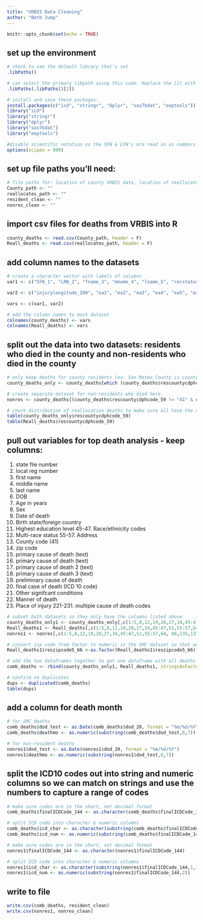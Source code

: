 ---
title: "VRBIS Data Cleaning"
author: "Beth Jump"
---

```{r setup, include=FALSE}
knitr::opts_chunk$set(echo = TRUE)
```

## set up the environment
```{r }
# check to see the default library that's set
.libPaths()

# can select the primary libpath using this code. Replace the [2] with the number libpath you want to use
.libPaths(.libPaths()[2])

# install and save these packages:
install.packages(c("icd", "stringr", "dplyr", "sas7bdat", "eeptools"))
library("icd") 
library("stringr") 
library("dplyr")
library("sas7bdat")
library("eeptools")

#disable scientific notation so the SFN & LFN's are read in as numbers not in scientific notation
options(scipen = 999)
```

## set up file paths you'll need:
```{r}
# file paths for: location of county VRBIS data, location of reallocates VRBIS data, location to save cleaned resident data set, location to save cleaned non-resident data set
County_path <- ""
reallocates_path <- ""
resident_clean <- ""
nonres_clean <- ""
```

## import csv files for deaths from VRBIS into R
```{r import file}
county_deaths <- read.csv(County_path, header = F)
Reall_deaths <- read.csv(reallocates_path, header = F)
```

## add column names to the datasets 
```{r cleaning}
# create a character vector with labels of columns
var1 <- c("SFN_1", "LRN_2", "fname_3", "mname_4", "lname_5", "recstatus_6", "trunccode_7", "dob_8","byyyy_9", "bmm_10", "bdd_11", "ageyears_12", "agemons_13", "agedays_14", "agehours_15", "agemins_16", "agetype_17", "ageunit_18", "sex_19", "dod_20", "dhour_21", "fnd_22", "est_23", "dyyyy_24", "dmm_25", "ddd_26","birthstateforeigntext_27", "birthstateforeigncode_28", "birthcountrytext_29", "birthstateprovince_30", "ssn_31", "armedforces_32", "maritalstatus_33", "educlevelcacode_34", "educlevelnchscode_35", "hispanic_36", "hispanictypecode_37", "hispanicspecifytext_38", "race1code_39", "race2code_40", "race3code_41", "race1text_42", "race2text_43", "race3text_44", "race1codefinal_45", "race2codefinal_46", "race3codefinal_47", "race1textnchs_48", "race2textnchs_49", "race3textnchs_50", "multirace_51", "occupation_52", "industry_53", "yearsinocc_54", "resstreetnum_55", "resstreetname_56", "rescitytext_57", "resccode_58", "rescountycdphcode_59", "rescountytext_60", "rescountynchscode_61", "rescountyfinalcode_62", "rescountyfinaltext_63", "rescountycdphcode2_64", "rescountynchscode2_65", "reszipcode5_66", "reszipcode4_67", "stateForeignCountryText_68", "stateForeignCountrycode_69", "rescountrycode_70", "resstaeprovince_71", "yrsincounty_72", "rescensustract_73", "reslatitude_74", "reslongitude_75", "informantrel_76", "informantfname_77", "informantmname_78", "informantlname_79", "informantmailstreetnum_80", "informantstreetname_81", "informantapt_82", "informantcity_83", "informantstate_84", "informantzip5_85", "informantzip4_86", "survspousefname_87", "survspousemname_88", "survspouselname_89", "fatherfname_90", "fathermname_91", "fatherlname_92", "fatherBirthStateText_93", "fatherBirthStateCode_94", "fatherBirthCountryCode_95", "fatherBirthCountryCodeFinal_96", "motherfname_97", "mothermname_98", "motherlname_99", "motherBirthStateText_100", "motherBirthStateCode_101", "motherBirthCountryCode_102", "fatherBirthCountryCodeFinal_103", "dispDate_104", "dispPlacedesc_105", "dispPlaceStreetNum_106", "dispPlaceStreetName_107", "dispPlaceStreetCityCode_108", "dispPlaceStreetState_109", "dispPlaceStreetStateCode_110", "dispPlaceStreetCountryCode_111", "dispPlaceStreetZip5_112", "dispPlaceStreetZip4_113", "dispTypeText_114", "dispTypeCode_115", "embalmerSig_116", "embalmerLic_117", "funeralHomeName_118", "funeralHomeLic_119", "localRegstrarName_120", "localRegDate_121", "deathFacilityNameLocation_122", "deathInHospCode_123", "deathOutHospCode_124", "placeOfDeathFacility_125", "deathCountyText_126", "deathCountyCode_127", "deathCountyCode2_128", "LocalRegDistrictCode_129", "deathState_130", "deathCountry_131", "placeDeathStreetNum_132", "placeDeathStreetName_133", "cityofPlaceDeath_134", "causeOfDeath_135", "intervalOnsetDeath_136", "causeOfDeath1_137", "intervalOnsetDeath1_138", "causeOfDeath2_139", "intervalOnsetDeath2_140", "causeOfDeath3_141", "intervalOnsetDeath3_142", "prelimCode_143", "finalICDCode_144", "finalICDCodeDate_145", "Coroner_146", "coronerRefNum_147", "biopsy_148", "autopsy_149", "autopsyUsed_150", "otherSigCond_151", "operation_152", "operationCode_153", "pregStatus_154", "datePhyAtt_155", "datePhySawAlive_156", "certifierSig_157", "certifierNameTitle_158", "certifierLic_159", "certifierSigDate_160", "attPhyName_161", "attPhyStreetNum_162", "attPhyStreetName_163", "attPhyCity_164", "attPhyState_165", "attPhyZip5_166", "attPhyZip4_167", "mannerOfDeath_168", "injuredAtWork_169", "injuryDate_170", "injuryYear_171", "injuryMonth_172", "injuryDay_173", "injuryHour_174", "placeInjuryText_175", "placeInjuryCode_176", "envirPlaceInjuryCode_177", "injuryDesc_178", "injPLaceStreetNum_179", "injPLaceStreetName_180", "injPLaceCity_181", "injPLaceState_182", "injPLaceZip5_183", "injPLaceZip4_184", "coronerSig_185", "coronerSigDate_186", "coronerNameTitle_187","certifierType_188", "stateRegDate_189", "monthProcessed_190", "exportDate_191", "rescensustract_192", "reslatitude_193", "reslongitude_194", "deathcensustract_195", "deathlatitude_196", "deathlongitude_197", "injurycensustract_198", "injurylatitude_199")

var2 <- c("injurylongitude_200", "ea1", "ea2", "ea3", "ea4", "ea5", "ea6", "ea7", "ea8", "ea9", "ea10", "ea11", "ea12", "ea13", "ea14", "ea15", "ea16", "ea17", "ea18", "ea19", "ea20", "ra1", "ra2", "ra3", "ra4", "ra5", "ra6", "ra7", "ra8", "ra9", "ra10", "ra11", "ra12", "ra13", "ra14", "ra15", "ra16", "ra17", "ra18", "ra19", "ra20", "exportdate")

vars <- c(var1, var2)

# add the column names to each dataset
colnames(county_deaths) <- vars
colnames(Reall_deaths) <- vars
```

## split out the data into two datasets: residents who died in the county and non-residents who died in the county
```{r}
# only keep deaths for county residents (ex: San Mateo County is county code 41)
county_deaths_only <- county_deaths[which (county_deaths$rescountycdphcode_59 == "41"),]

# create separate dataset for non-residents who died here
nonres <- county_deaths[(county_deaths$rescountycdphcode_59 != "41" & county_deaths$deathCountyCode_127 == 41),]

# check distribution of reallocation deaths to make sure all have the correct county code 
table(county_deaths_only$rescountycdphcode_59)
table(Reall_deaths$rescountycdphcode_59)
```

## pull out variables for top death analysis - keep columns:
  1. state file number
  2. local reg number
  3. first name
  4. middle name
  5. last name
  8. DOB
  12. Age in years
  19. Sex
  20. Date of death
  27. Birth state/foreign country
  34. Highest education level
  45-47. Race/ethnicity codes
  51. Multi-race status
  55-57. Address
  64. County code (41)
  66. zip code
  135. primary cause of death (text)
  137. primary cause of death (text)
  139. primary cause of death 2 (text)
  141. primary cause of death 3 (text)
  143. preliminary cause of death
  144. final case of death (ICD 10 code)
  151. Other signifcant conditions
  168. Manner of death
  176. Place of injury
  221-231. multiple cause of death codes 

```{r  subset and combine 2 sets}
# subset both datasets so they only have the columns listed above
county_deaths_only1 <- county_deaths_only[,c(1:5,8,12,19,20,27,34,45:47,51,55:57,64,66,135,137,139,141,143,144,151,168,176,221:231)]
Reall_deaths1 <- Reall_deaths[,c(1:5,8,12,19,20,27,34,45:47,51,55:57,64, 66,135,137,139,141,143,144,151,168,176,221:231)]
nonres1 <- nonres[,c(1:5,8,12,19,20,27,34,45:47,51,55:57,64, 66,135,137,139,141,143,144,151,168,176,221:231)]

# convert zip code from factor to numeric in the SMC dataset so that we can combine the datasets without errors 
Reall_deaths1$reszipcode5_66 <-as.factor(Reall_deaths1$reszipcode5_66)

# add the two dataframes together to get one dataframe with all deaths (local and reallocates)
comb_deaths <- rbind(county_deaths_only1, Reall_deaths1, stringsAsFactors = FALSE)

# confirm no duplicates
dups <- duplicated(comb_deaths)
table(dups)
```

## add a column for death month
```{r}
# for SMC deaths
comb_deaths$dod_test <- as.Date(comb_deaths$dod_20, format = "%m/%d/%Y")
comb_deaths$deathmo <- as.numeric(substring(comb_deaths$dod_test,6,7))

# for non-resident deaths
nonres1$dod_test <- as.Date(nonres1$dod_20, format = "%m/%d/%Y")
nonres1$deathmo <- as.numeric(substring(nonres1$dod_test,6,7))
```

## split the ICD10 codes out into string and numeric columns so we can match on strings and use the numbers to capture a range of codes
```{r}
# make sure codes are in the short, not decimal format
comb_deaths$finalICDCode_144 <- as.character(comb_deaths$finalICDCode_144)

# split ICD code into character & numeric columns
comb_deaths$icd_char <- as.character(substring(comb_deaths$finalICDCode_144,1,1))
comb_deaths$icd_num <- as.numeric(substring(comb_deaths$finalICDCode_144,2))

# make sure codes are in the short, not decimal format
nonres1$finalICDCode_144 <- as.character(nonres1$finalICDCode_144)

# split ICD code into character & numeric columns
nonres1$icd_char <- as.character(substring(nonres1$finalICDCode_144,1,1))
nonres1$icd_num <- as.numeric(substring(nonres1$finalICDCode_144,2))
```

## write to file
```{r}
write.csv(comb_deaths, resident_clean)
write.csv(nonres1, nonres_clean)
```
